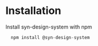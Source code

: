 
<Meta title="Installation" />

# Installation

Install syn-design-system with npm

```javascript
  npm install @syn-design-system
```